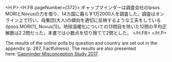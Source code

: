 
<H.P>
  <H.FB pageNumber={372}>
    ギャップマインダーは調査会社のIpsos MORIとNovusの力を借り、14カ国に暮らす1万2000人を調査した。調査はオンライン上で行い、母集団(大人)の傾向を適切に反映するような工夫をしている(Ipsos MORI[1], Novus[1])。地球温暖化についての13問目を除いた12問の平均正解数は2.2問だった。本書では小数点を切り捨てて2問とした。
  </H.FB>
</H.P>

The results of the online polls by question and country are set out in the appendix (p. 267, Factfulness). The results are also presented here: [Gapminder Misconception Study 2017](http://gapm.io/gms17).